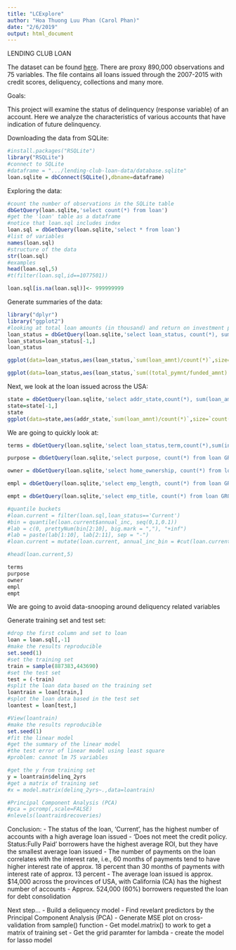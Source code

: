 ```yaml
---
title: "LCExplore"
author: "Hoa Thuong Luu Phan (Carol Phan)"
date: "2/6/2019"
output: html_document
---
```

LENDING CLUB LOAN 

The dataset can be found [here](https://www.kaggle.com/wendykan/lending-club-loan-data/home). There are proxy 890,000 observations and 75 variables. The file contains all loans issued through the 2007-2015 with credit scores, deliquency, collections and many more.

Goals:

This project will examine the status of delinquency (response variable) of an account. Here we analyze the characteristics of various accounts that have indication of future delinquency.

Downloading the data from SQLite:

```r
#install.packages("RSQLite")
library("RSQLite")
#connect to SQLite
#dataframe = ".../lending-club-loan-data/database.sqlite"
loan.sqlite = dbConnect(SQLite(),dbname=dataframe)
```

Exploring the data:

```r
#count the number of observations in the SQLite table
dbGetQuery(loan.sqlite,'select count(*) from loan') 
#get the 'loan' table as a dataframe
#notice that loan.sql includes index 
loan.sql = dbGetQuery(loan.sqlite,'select * from loan') 
#list of variables 
names(loan.sql)
#structure of the data
str(loan.sql)
#examples
head(loan.sql,5)
#t(filter(loan.sql,id==1077501))

loan.sql[is.na(loan.sql)]<- 999999999
```

Generate summaries of the data:

```r
library("dplyr")
library("ggplot2")
#looking at total loan amounts (in thousand) and return on investment per loan_status
loan_status = dbGetQuery(loan.sqlite,'select loan_status, count(*), sum(loan_amnt)/count(*), sum((total_pymnt/funded_amnt) * 100)/count(*) from loan GROUP BY loan_status')
loan_status=loan_status[-1,]
loan_status

ggplot(data=loan_status,aes(loan_status,`sum(loan_amnt)/count(*)`,size=`count(*)`))+geom_point(colour="blue")+theme(axis.text.x = element_text(angle=40,hjust=1))+labs(x='Status of the Loan',y='Average Loan Issued ($)',title='Average Loan Issued Grouped by Status',size='# of Accounts')

ggplot(data=loan_status,aes(loan_status,`sum((total_pymnt/funded_amnt) * 100)/count(*)`,size=`sum(loan_amnt)/count(*)`))+geom_point(colour="red")+theme(axis.text.x = element_text(angle=40,hjust=1))+labs(x='Status of the Loan',y='Average ROI (%)',title='Average ROI (%) Grouped by Status',size='Average Loan Issued ($)')

```

Next, we look at the loan issued across the USA:

```r
state = dbGetQuery(loan.sqlite,'select addr_state,count(*), sum(loan_amnt)/count(*) from loan GROUP BY addr_state')
state=state[-1,]
state
ggplot(data=state,aes(addr_state,`sum(loan_amnt)/count(*)`,size=`count(*)`))+geom_point(colour="purple")+theme(axis.text.x = element_text(angle=90,hjust=1))+labs(x='Provinces of USA',y='Average Loan Issued ($)',title='Average Loan Issued across USA',size='# of Accounts')
```

We are going to quickly look at:

```r
terms = dbGetQuery(loan.sqlite,'select loan_status,term,count(*),sum(int_rate)/count(*) from loan GROUP BY loan_status,term')

purpose = dbGetQuery(loan.sqlite,'select purpose, count(*) from loan GROUP BY purpose')

owner = dbGetQuery(loan.sqlite,'select home_ownership, count(*) from loan GROUP BY home_ownership')

empl = dbGetQuery(loan.sqlite,'select emp_length, count(*) from loan GROUP BY emp_length')

empt = dbGetQuery(loan.sqlite,'select emp_title, count(*) from loan GROUP BY emp_title')

#quantile buckets
#loan.current = filter(loan.sql,loan_status=='Current')
#bin = quantile(loan.current$annual_inc, seq(0,1,0.1))
#lab = c(0, prettyNum(bin[2:10], big.mark = ","), "+inf")
#lab = paste(lab[1:10], lab[2:11], sep = "-")
#loan.current = mutate(loan.current, annual_inc_bin = #cut(loan.current$annual_inc, breaks = bin, labels = factor(lab), include.lowest=TRUE))

#head(loan.current,5)

terms
purpose
owner
empl
empt

```

We are going to avoid data-snooping around deliquency related variables 

Generate training set and test set:

```r
#drop the first column and set to loan
loan = loan.sql[,-1]
#make the results reproducible
set.seed(1)
#set the training set
train = sample(887383,443690)
#set the test set
test = (-train) 
#split the loan data based on the training set
loantrain = loan[train,]
#splot the loan data based in the test set 
loantest = loan[test,]

#View(loantrain)
#make the results reproducible
set.seed(1)
#fit the linear model
#get the summary of the linear model 
#the test error of linear model using least square 
#problem: cannot lm 75 variables 

#get the y from training set
y = loantrain$delinq_2yrs
#get a matrix of training set
#x = model.matrix(delinq_2yrs~.,data=loantrain)

#Principal Component Analysis (PCA)
#pca = pcromp(,scale=FALSE)
#nlevels(loantrain$recoveries)
```

Conclusion:
- The status of the loan, 'Current', has the highest number of accounts with a high average loan issued 
- 'Does not meet the credit policy. Status:Fully Paid' borrowers have the highest average ROI, but they have the smallest average loan issued
- The number of payments on the loan correlates with the interest rate, i.e., 60 months of payments tend to have higher interest rate of approx. 18 percent than 30 months of payments with interest rate of approx. 13 percent
- The average loan issued is approx. $14,000 across the provinces of USA, with California (CA) has the highest number of accounts
- Approx. 524,000 (60%) borrowers requested the loan for debt consolidation 


Next step...
- Build a deliquency model
- Find revelant predictors by the Principal Component Analysis (PCA)
- Generate MSE plot on cross-validation from sample() function
- Get model.matrix() to work to get a matrix of training set 
          - Get the grid paramter for lambda
          - create the model for lasso model





